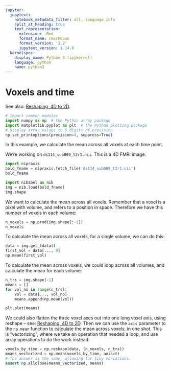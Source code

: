 ```yaml
---
jupyter:
  jupytext:
    notebook_metadata_filter: all,-language_info
    split_at_heading: true
    text_representation:
      extension: .Rmd
      format_name: rmarkdown
      format_version: '1.2'
      jupytext_version: 1.14.0
  kernelspec:
    display_name: Python 3 (ipykernel)
    language: python
    name: python3
---
```


# Voxels and time

See also: [Reshaping, 4D to 2D](reshape_and_4d.Rmd).

```python
# Import common modules
import numpy as np  # the Python array package
import matplotlib.pyplot as plt  # the Python plotting package
# Display array values to 6 digits of precision
np.set_printoptions(precision=4, suppress=True)
```

In this example, we calculate the mean across all voxels at each
time point.

We’re working on `ds114_sub009_t2r1.nii`.  This is a 4D FMRI image.

```python
import nipraxis
bold_fname = nipraxis.fetch_file('ds114_sub009_t2r1.nii')
bold_fname
```

```python
import nibabel as nib
img = nib.load(bold_fname)
img.shape
```

We want to calculate the mean across all voxels.  Remember that a
voxel is a pixel with volume, and refers to a position in space. Therefore we
have this number of voxels in each volume:

```python
n_voxels = np.prod(img.shape[:-1])
n_voxels
```

To calculate the mean across all voxels, for a single volume, we can do this:

```python
data = img.get_fdata()
first_vol = data[..., 0]
np.mean(first_vol)
```

To calculate the mean across voxels, we could loop across all
volumes, and calculate the mean for each volume:

```python
n_trs = img.shape[-1]
means = []
for vol_no in range(n_trs):
    vol = data[..., vol_no]
    means.append(np.mean(vol))

plt.plot(means)
```

We could also flatten the three voxel axes out into one long voxel axis, using
reshape – see: [Reshaping, 4D to 2D](reshape_and_4d.Rmd).  Then we can use the `axis` parameter to
the `np.mean` function to calculate the mean across voxels, in one
shot.  This is “vectorizing”, where we take an operation that needed a loop,
and use array operations to do the work instead:

```python
voxels_by_time = np.reshape(data, (n_voxels, n_trs))
means_vectorized = np.mean(voxels_by_time, axis=0)
# The answer is the same, allowing for tiny variations.
assert np.allclose(means_vectorized, means)
```

```python

```
